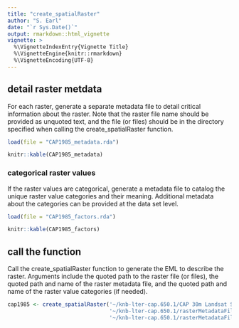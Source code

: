 ```yaml
---
title: "create_spatialRaster"
author: "S. Earl"
date: "`r Sys.Date()`"
output: rmarkdown::html_vignette
vignette: >
  %\VignetteIndexEntry{Vignette Title}
  %\VignetteEngine{knitr::rmarkdown}
  %\VignetteEncoding{UTF-8}
---
```


## detail raster metdata

For each raster, generate a separate metadata file to detail critical information about the raster. Note that the raster file name should be provided as unquoted text, and the file (or files) should be in the directory specified when calling the create_spatialRaster function.

```r
load(file = "CAP1985_metadata.rda")
```


```r
knitr::kable(CAP1985_metadata)
```



### categorical raster values

If the raster values are categorical, generate a metadata file to catalog the unique raster value categories and their meaning. Additional metadata about the categories can be provided at the data set level.

```r
load(file = "CAP1985_factors.rda")
```

```r
knitr::kable(CAP1985_factors)
```


## call the function

Call the create_spatialRaster function to generate the EML to describe the raster. Arguments include the quoted path to the raster file (or files), the quoted path and name of the raster metadata file, and the quoted path and name of the raster value categories (if needed).

```r
cap1985 <- create_spatialRaster('~/knb-lter-cap.650.1/CAP 30m Landsat Series Submit/',
                                '~/knb-lter-cap.650.1/rasterMetadataFiles/CAP1985_metadata.csv',
                                '~/knb-lter-cap.650.1/rasterMetadataFiles/landsat_factors.csv')
```

